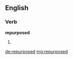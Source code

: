 ==English==

===Verb===
'''repurposed'''

# {{past of|[[repurpose]]}}

[[de:repurposed]]
[[mg:repurposed]]